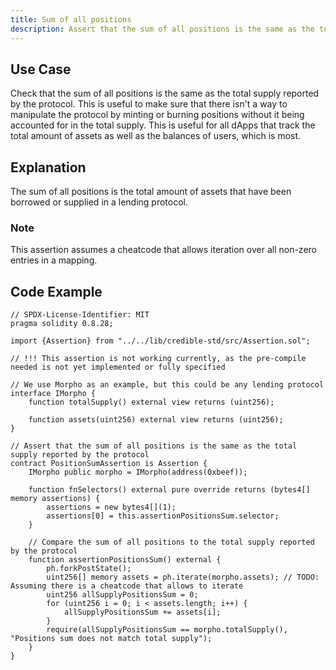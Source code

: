 ```yaml
---
title: Sum of all positions
description: Assert that the sum of all positions is the same as the total supply reported by the protocol
---
```


## Use Case
Check that the sum of all positions is the same as the total supply reported by the protocol.
This is useful to make sure that there isn't a way to manipulate the protocol by minting or burning positions without it being accounted for in the total supply.
This is useful for all dApps that track the total amount of assets as well as the balances of users, which is most.

## Explanation
The sum of all positions is the total amount of assets that have been borrowed or supplied in a lending protocol.

### Note
This assertion assumes a cheatcode that allows iteration over all non-zero entries in a mapping.

## Code Example
```solidity
// SPDX-License-Identifier: MIT
pragma solidity 0.8.28;

import {Assertion} from "../../lib/credible-std/src/Assertion.sol";

// !!! This assertion is not working currently, as the pre-compile needed is not yet implemented or fully specified

// We use Morpho as an example, but this could be any lending protocol
interface IMorpho {
    function totalSupply() external view returns (uint256);

    function assets(uint256) external view returns (uint256);
}

// Assert that the sum of all positions is the same as the total supply reported by the protocol
contract PositionSumAssertion is Assertion {
    IMorpho public morpho = IMorpho(address(0xbeef));

    function fnSelectors() external pure override returns (bytes4[] memory assertions) {
        assertions = new bytes4[](1);
        assertions[0] = this.assertionPositionsSum.selector;
    }

    // Compare the sum of all positions to the total supply reported by the protocol
    function assertionPositionsSum() external {
        ph.forkPostState();
        uint256[] memory assets = ph.iterate(morpho.assets); // TODO: Assuming there is a cheatcode that allows to iterate
        uint256 allSupplyPositionsSum = 0;
        for (uint256 i = 0; i < assets.length; i++) {
            allSupplyPositionsSum += assets[i];
        }
        require(allSupplyPositionsSum == morpho.totalSupply(), "Positions sum does not match total supply");
    }
}

```
